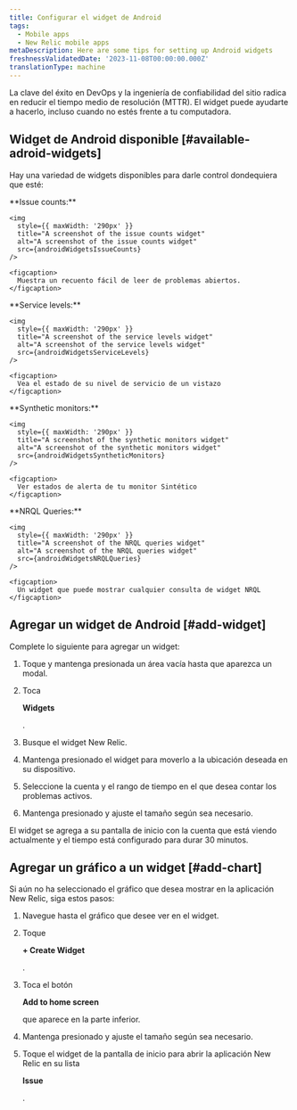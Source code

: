 ```yaml
---
title: Configurar el widget de Android
tags:
  - Mobile apps
  - New Relic mobile apps
metaDescription: Here are some tips for setting up Android widgets
freshnessValidatedDate: '2023-11-08T00:00:00.000Z'
translationType: machine
---
```






La clave del éxito en DevOps y la ingeniería de confiabilidad del sitio radica en reducir el tiempo medio de resolución (MTTR). El widget puede ayudarte a hacerlo, incluso cuando no estés frente a tu computadora.

## Widget de Android disponible [#available-adroid-widgets]

Hay una variedad de widgets disponibles para darle control dondequiera que esté:

<SideBySide>
  <Side>
    <DNT>
      **Issue counts:**
    </DNT>

    <img
      style={{ maxWidth: '290px' }}
      title="A screenshot of the issue counts widget"
      alt="A screenshot of the issue counts widget"
      src={androidWidgetsIssueCounts}
    />

    <figcaption>
      Muestra un recuento fácil de leer de problemas abiertos.
    </figcaption>
  </Side>

  <Side>
    <DNT>
      **Service levels:**
    </DNT>

    <img
      style={{ maxWidth: '290px' }}
      title="A screenshot of the service levels widget"
      alt="A screenshot of the service levels widget"
      src={androidWidgetsServiceLevels}
    />

    <figcaption>
      Vea el estado de su nivel de servicio de un vistazo
    </figcaption>
  </Side>

  <Side>
    <DNT>
      **Synthetic monitors:**
    </DNT>

    <img
      style={{ maxWidth: '290px' }}
      title="A screenshot of the synthetic monitors widget"
      alt="A screenshot of the synthetic monitors widget"
      src={androidWidgetsSyntheticMonitors}
    />

    <figcaption>
      Ver estados de alerta de tu monitor Sintético
    </figcaption>
  </Side>

  <Side>
    <DNT>
      **NRQL Queries:**
    </DNT>

    <img
      style={{ maxWidth: '290px' }}
      title="A screenshot of the NRQL queries widget"
      alt="A screenshot of the NRQL queries widget"
      src={androidWidgetsNRQLQueries}
    />

    <figcaption>
      Un widget que puede mostrar cualquier consulta de widget NRQL
    </figcaption>
  </Side>
</SideBySide>

## Agregar un widget de Android [#add-widget]

Complete lo siguiente para agregar un widget:

1. Toque y mantenga presionada un área vacía hasta que aparezca un modal.

2. Toca

   <DNT>**Widgets**</DNT>

   .

3. Busque el widget New Relic.

4. Mantenga presionado el widget para moverlo a la ubicación deseada en su dispositivo.

5. Seleccione la cuenta y el rango de tiempo en el que desea contar los problemas activos.

6. Mantenga presionado y ajuste el tamaño según sea necesario.

El widget se agrega a su pantalla de inicio con la cuenta que está viendo actualmente y el tiempo está configurado para durar 30 minutos.

## Agregar un gráfico a un widget [#add-chart]

Si aún no ha seleccionado el gráfico que desea mostrar en la aplicación New Relic, siga estos pasos:

1. Navegue hasta el gráfico que desee ver en el widget.

2. Toque

   <DNT>**+ Create Widget**</DNT>

   .

3. Toca el botón

   <DNT>**Add to home screen**</DNT>

   que aparece en la parte inferior.

4. Mantenga presionado y ajuste el tamaño según sea necesario.

5. Toque el widget de la pantalla de inicio para abrir la aplicación New Relic en su lista

   <DNT>**Issue**</DNT>

   .